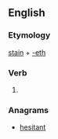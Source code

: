 ==English==

===Etymology===
[[stain]] + [[-eth]]

===Verb===
{{head|en|verb form}}

# {{en-archaic third-person singular of|stain}}

===Anagrams===
* [[hesitant#English|hesitant]]